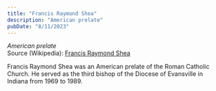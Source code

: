 ```yaml
---
title: "Francis Raymond Shea"
description: "American prelate"
pubDate: "8/11/2023"
---
```


*American prelate*  
Source (Wikipedia): [Francis Raymond Shea][1]

Francis Raymond Shea was an American prelate of the Roman Catholic Church. He served as the third bishop of the Diocese of Evansville in Indiana from 1969 to 1989.

[1]: https://en.wikipedia.org/wiki/Francis_Raymond_Shea
